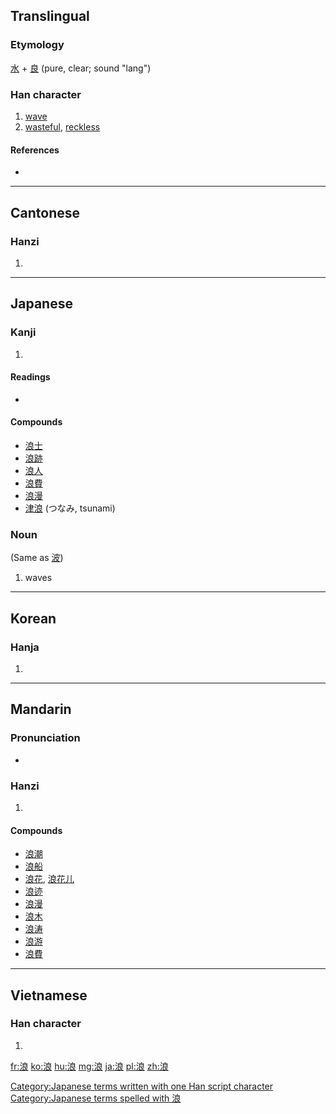 {{also|浪}}
==Translingual==

===Etymology===
[[水]] + [[良]] (pure, clear; sound "lang")

===Han character===
{{Han char|rn=85|rad=水|as=07|sn=10|four=3713<sub>2</sub>|canj=水戈日女 (EIAV)}}

# [[wave]]
# [[wasteful]], [[reckless]]

====References====
* {{Han ref|kx=0624.180|dkj=17482|dj=1022.030|hdz=31634.060|uh=6D6A|ud=28010|bh=AEF6|bd=44790}}

----

==Cantonese==

===Hanzi===
{{yue-hanzi|jyut=long6|y=long6}}

# {{defn|lang=yue|sort=水07}}

----

==Japanese==

===Kanji===
{{ja-kanji|grade=c|rs=水07}}

# {{defn|lang=ja|sort=水07}}

====Readings====
* {{ja-readings|on=[[ろう]] (rō), [[らん]] (ran)|kun=[[なみ]] (nami)}}

====Compounds====
* [[浪士]]
* [[浪跡]]
* [[浪人]]
* [[浪費]]
* [[浪漫]]
* [[津浪]] (つなみ, tsunami)

===Noun===

{{ja-noun|k|hira=なみ|rom=nami}}
(Same as [[波]])
# waves

[[Category:Japanese terms written with one Han script character]]
[[Category:Japanese terms spelled with 浪]]
----

==Korean==

===Hanja===
{{ko-hanja|hangeul=[[랑]]>[[낭]]|eumhun=|rv=rang>nang|mr=rang>nang|y=lang>nang}}

# {{defn|lang=ko|sort=水07}}

----

==Mandarin==

===Pronunciation===
* {{audio|Zh-làng.ogg|Audio|lang=cmn}}

===Hanzi===
{{cmn-hanzi|pin=[[láng]] ([[lang2]]), [[làng]] ([[lang4]])|wg=lang<sup>2</sup>, lang<sup>4</sup>}}

# {{defn|lang=cmn|sort=水07}}

====Compounds====
* [[浪潮]]
* [[浪船]]
* [[浪花]], [[浪花儿]]
* [[浪迹]]
* [[浪漫]]
* [[浪木]]
* [[浪涛]]
* [[浪游]]
* [[浪費]]

----

==Vietnamese==

===Han character===
{{vi-hantu|[[lãng]], [[lảng]], [[lặng]], [[rằng]], [[lăng]], [[trảng]]|rs=水07}}

# {{defn|lang=vi|sort=水07}}

[[fr:浪]]
[[ko:浪]]
[[hu:浪]]
[[mg:浪]]
[[ja:浪]]
[[pl:浪]]
[[zh:浪]]